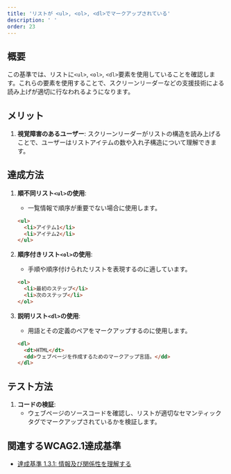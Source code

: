 ```yaml
---
title: 'リストが <ul>, <ol>, <dl>でマークアップされている'
description: ' '
order: 23
---
```


## 概要
この基準では、リストに`<ul>`, `<ol>`, `<dl>`要素を使用していることを確認します。これらの要素を使用することで、スクリーンリーダーなどの支援技術による読み上げが適切に行なわれるようになります。

## メリット
1. **視覚障害のあるユーザー**: スクリーンリーダーがリストの構造を読み上げることで、ユーザーはリストアイテムの数や入れ子構造について理解できます。

## 達成方法
1. **順不同リスト`<ul>`の使用**:
    - 一覧情報で順序が重要でない場合に使用します。
    ```html
    <ul>
      <li>アイテム1</li>
      <li>アイテム2</li>
    </ul>
    ```

2. **順序付きリスト`<ol>`の使用**:
    - 手順や順序付けられたリストを表現するのに適しています。
    ```html
    <ol>
      <li>最初のステップ</li>
      <li>次のステップ</li>
    </ol>
    ```

3. **説明リスト`<dl>`の使用**:
    - 用語とその定義のペアをマークアップするのに使用します。
    ```html
    <dl>
      <dt>HTML</dt>
      <dd>ウェブページを作成するためのマークアップ言語。</dd>
    </dl>
    ```

## テスト方法
1. **コードの検証**:
    - ウェブページのソースコードを確認し、リストが適切なセマンティックタグでマークアップされているかを検証します。
   

## 関連するWCAG2.1達成基準
- [達成基準 1.3.1: 情報及び関係性を理解する](https://waic.jp/translations/WCAG21/Understanding/info-and-relationships.html)

